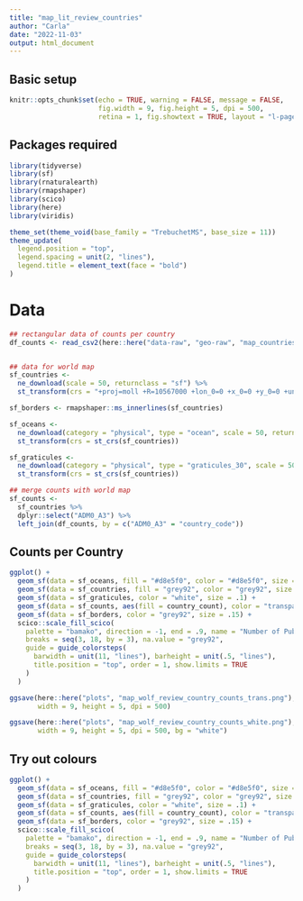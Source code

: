```yaml
---
title: "map_lit_review_countries"
author: "Carla"
date: "2022-11-03"
output: html_document
---
```


## Basic setup

```r
knitr::opts_chunk$set(echo = TRUE, warning = FALSE, message = FALSE,
                      fig.width = 9, fig.height = 5, dpi = 500,
                      retina = 1, fig.showtext = TRUE, layout = "l-page")
```

## Packages required 

```r
library(tidyverse)
library(sf)
library(rnaturalearth)
library(rmapshaper)
library(scico)
library(here)
library(viridis)

theme_set(theme_void(base_family = "TrebuchetMS", base_size = 11))
theme_update(
  legend.position = "top",
  legend.spacing = unit(2, "lines"),
  legend.title = element_text(face = "bold")
)
```

# Data

```r
## rectangular data of counts per country
df_counts <- read_csv2(here::here("data-raw", "geo-raw", "map_countries_03112022.csv"))


## data for world map
sf_countries <- 
  ne_download(scale = 50, returnclass = "sf") %>% 
  st_transform(crs = "+proj=moll +R=10567000 +lon_0=0 +x_0=0 +y_0=0 +units=m +towgs84=0,0,0,0,0,0,0 +no_defs")

sf_borders <- rmapshaper::ms_innerlines(sf_countries)

sf_oceans <- 
  ne_download(category = "physical", type = "ocean", scale = 50, returnclass = "sf") %>% 
  st_transform(crs = st_crs(sf_countries))

sf_graticules <- 
  ne_download(category = "physical", type = "graticules_30", scale = 50, returnclass = "sf") %>% 
  st_transform(crs = st_crs(sf_countries))

## merge counts with world map
sf_counts <- 
  sf_countries %>% 
  dplyr::select("ADM0_A3") %>% 
  left_join(df_counts, by = c("ADM0_A3" = "country_code"))
```

## Counts per Country

```r
ggplot() + 
  geom_sf(data = sf_oceans, fill = "#d8e5f0", color = "#d8e5f0", size = .15) +
  geom_sf(data = sf_countries, fill = "grey92", color = "grey92", size = .15) +
  geom_sf(data = sf_graticules, color = "white", size = .1) +
  geom_sf(data = sf_counts, aes(fill = country_count), color = "transparent", size = .01) +
  geom_sf(data = sf_borders, color = "grey92", size = .15) +
  scico::scale_fill_scico(
    palette = "bamako", direction = -1, end = .9, name = "Number of Publications", 
    breaks = seq(3, 18, by = 3), na.value = "grey92",
    guide = guide_colorsteps(
      barwidth = unit(11, "lines"), barheight = unit(.5, "lines"),
      title.position = "top", order = 1, show.limits = TRUE
    )
  ) 

ggsave(here::here("plots", "map_wolf_review_country_counts_trans.png"), 
       width = 9, height = 5, dpi = 500)

ggsave(here::here("plots", "map_wolf_review_country_counts_white.png"), 
       width = 9, height = 5, dpi = 500, bg = "white")
```  
## Try out colours 

```r
ggplot() + 
  geom_sf(data = sf_oceans, fill = "#d8e5f0", color = "#d8e5f0", size = .15) +
  geom_sf(data = sf_countries, fill = "grey92", color = "grey92", size = .15) +
  geom_sf(data = sf_graticules, color = "white", size = .1) +
  geom_sf(data = sf_counts, aes(fill = country_count), color = "transparent", size = .01) +
  geom_sf(data = sf_borders, color = "grey92", size = .15) +
  scico::scale_fill_scico(
    palette = "bamako", direction = -1, end = .9, name = "Number of Publications", 
    breaks = seq(3, 18, by = 3), na.value = "grey92",
    guide = guide_colorsteps(
      barwidth = unit(11, "lines"), barheight = unit(.5, "lines"),
      title.position = "top", order = 1, show.limits = TRUE
    )
  ) 

```  
